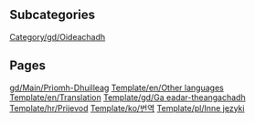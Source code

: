 
== Subcategories ==
[[Category/gd/Oideachadh]]

== Pages ==
[[gd/Main/Prìomh-Dhuilleag]]
[[Template/en/Other languages]]
[[Template/en/Translation]]
[[Template/gd/Ga eadar-theangachadh]]
[[Template/hr/Prijevod]]
[[Template/ko/번역]]
[[Template/pl/Inne języki]]

